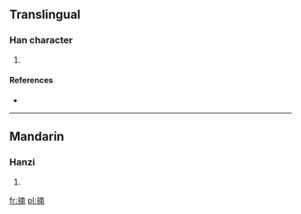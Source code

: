 ==Translingual==

===Han character===
{{Han char|rn=64|rad=手|as=09|sn=12|four=5402<sub>7</sub>|canj=手十月十 (QJBJ)}}

# {{defn|Han|sort=手09}}

====References====
* {{Han ref|kx=0441.050|dkj=12327|dj=0792.010|hdz=31913.010|uh=63C7|ud=25543|bh=D96B|bd=55659}}

----

==Mandarin==

===Hanzi===
{{cmn-hanzi|pin=[[nǎn]] ([[nan3]])|wg=nan<sup>3</sup>}}

# {{defn|lang=cmn|sort=手09}}

[[fr:揇]]
[[pl:揇]]